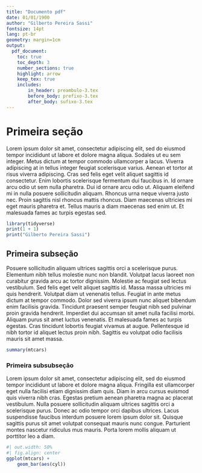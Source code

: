 ```yaml
---
title: "Documento pdf"
date: 01/01/1900
author: "Gilberto Pereira Sassi"
fontsize: 14pt
lang: pt-br
geometry: margin=1cm
output:
  pdf_document:
    toc: true
    toc_depth: 3
    number_sections: true
    highlight: arrow
    keep_tex: true
    includes:
        in_header: preambulo-3.tex
        before_body: prefixo-3.tex
        after_body: sufixo-3.tex      
---
```


# Primeira seção

Lorem ipsum dolor sit amet, consectetur adipiscing elit, sed do eiusmod tempor incididunt ut labore et dolore magna aliqua. Sodales ut eu sem integer. Metus dictum at tempor commodo ullamcorper a lacus. Viverra adipiscing at in tellus integer feugiat scelerisque varius. Aenean et tortor at risus viverra adipiscing. Cras sed felis eget velit aliquet sagittis id consectetur. Enim lobortis scelerisque fermentum dui faucibus in. Id ornare arcu odio ut sem nulla pharetra. Dui id ornare arcu odio ut. Aliquam eleifend mi in nulla posuere sollicitudin aliquam. Rhoncus urna neque viverra justo nec. Proin sagittis nisl rhoncus mattis rhoncus. Diam maecenas ultricies mi eget mauris pharetra et. Tellus mauris a diam maecenas sed enim ut. Et malesuada fames ac turpis egestas sed.

```r
library(tidyverse)
print(1 + 1)
print("Gilberto Pereira Sassi")
```

## Primeira subseção

Posuere sollicitudin aliquam ultrices sagittis orci a scelerisque purus. Elementum nibh tellus molestie nunc non blandit. Volutpat lacus laoreet non curabitur gravida arcu ac tortor dignissim. Molestie ac feugiat sed lectus vestibulum. Sed felis eget velit aliquet sagittis id. Massa massa ultricies mi quis hendrerit. Volutpat diam ut venenatis tellus. Feugiat in ante metus dictum at tempor commodo. Dolor sed viverra ipsum nunc aliquet bibendum enim facilisis gravida. Tincidunt praesent semper feugiat nibh sed pulvinar proin gravida hendrerit. Imperdiet dui accumsan sit amet nulla facilisi morbi. Aliquam purus sit amet luctus venenatis. Et malesuada fames ac turpis egestas. Cras tincidunt lobortis feugiat vivamus at augue. Pellentesque id nibh tortor id aliquet lectus proin nibh. Sagittis eu volutpat odio facilisis mauris sit amet massa.

```r
summary(mtcars)
```

### Primeira subsubseção

Lorem ipsum dolor sit amet, consectetur adipiscing elit, sed do eiusmod tempor incididunt ut labore et dolore magna aliqua. Fringilla est ullamcorper eget nulla facilisi etiam dignissim diam quis. Diam in arcu cursus euismod quis viverra nibh cras. Egestas pretium aenean pharetra magna ac placerat vestibulum. Nulla posuere sollicitudin aliquam ultrices sagittis orci a scelerisque purus. Donec ac odio tempor orci dapibus ultrices. Lacus suspendisse faucibus interdum posuere lorem ipsum dolor sit. Quisque sagittis purus sit amet volutpat consequat mauris nunc congue. Parturient montes nascetur ridiculus mus mauris. Porta lorem mollis aliquam ut porttitor leo a diam.

```r
#| out.width: 50%
#| fig.align: center
ggplot(mtcars) +
    geom_bar(aes(cyl))
```